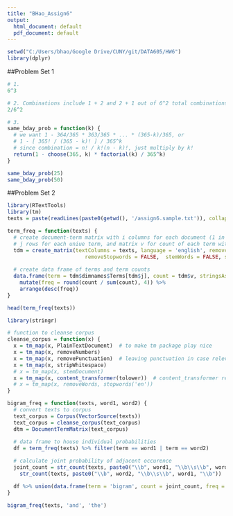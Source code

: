 ---
title: "BHao_Assign6"
output:
  html_document: default
  pdf_document: default
---

```{r setup, include=FALSE}
setwd("C:/Users/bhao/Google Drive/CUNY/git/DATA605/HW6")
library(dplyr)
```

##Problem Set 1  

```{r}
# 1.  
6^3

# 2. Combinations include 1 + 2 and 2 + 1 out of 6^2 total combinations 
2/6^2

# 3.
same_bday_prob = function(k) {
  # we want 1 - 364/365 * 363/365 * ... * (365-k)/365, or
  # 1 - [ 365! / (365 - k)! ] / 365^k
  # since combination = n! / k!(n - k)!, just multiply by k! 
  return(1 - choose(365, k) * factorial(k) / 365^k)
}

same_bday_prob(25)
same_bday_prob(50)
```


##Problem Set 2  

```{r message=FALSE, warning=FALSE}
library(RTextTools)
library(tm)
texts = paste(readLines(paste0(getwd(), '/assign6.sample.txt')), collapse = ' ')

term_freq = function(texts) {
  # create document-term matrix with i columns for each document (1 in this case),
  # j rows for each uniue term, and matrix v for count of each term within each document 
  tdm = create_matrix(textColumns = texts, language = 'english', removeNumbers = FALSE, removePunctuation = TRUE, 
                         removeStopwords = FALSE,  stemWords = FALSE, stripWhitespace = TRUE, toLower = TRUE)
  
  # create data frame of terms and term counts 
  data.frame(term = tdm$dimnames$Terms[tdm$j], count = tdm$v, stringsAsFactors = FALSE) %>% 
    mutate(freq = round(count / sum(count), 4)) %>%
    arrange(desc(freq))
}

head(term_freq(texts))
```

```{r message=FALSE, warning=FALSE}
library(stringr)

# function to cleanse corpus
cleanse_corpus = function(x) {
  x = tm_map(x, PlainTextDocument)  # to make tm package play nice
  x = tm_map(x, removeNumbers)
  x = tm_map(x, removePunctuation)  # leaving punctuation in case relevant to spam ham filter
  x = tm_map(x, stripWhitespace)
  # x = tm_map(x, stemDocument)
  x = tm_map(x, content_transformer(tolower))  # content_transformer required because tolower not tm function
  # x = tm_map(x, removeWords, stopwords('en'))
}

bigram_freq = function(texts, word1, word2) {
  # convert texts to corpus
  text_corpus = Corpus(VectorSource(texts))
  text_corpus = cleanse_corpus(text_corpus)
  dtm = DocumentTermMatrix(text_corpus)
  
  # data frame to house individual probabilities 
  df = term_freq(texts) %>% filter(term == word1 | term == word2)

  # calculate joint probability of adjacent occurence
  joint_count = str_count(texts, paste0("\\b", word1, "\\b\\s\\b", word2, "\\b")) + 
    str_count(texts, paste0("\\b", word2, "\\b\\s\\b", word1, "\\b"))

  df %>% union(data.frame(term = 'bigram', count = joint_count, freq = round(joint_count / sum(dtm$v), 4)))  # divide by total word count
}

bigram_freq(texts, 'and', 'the')
```

